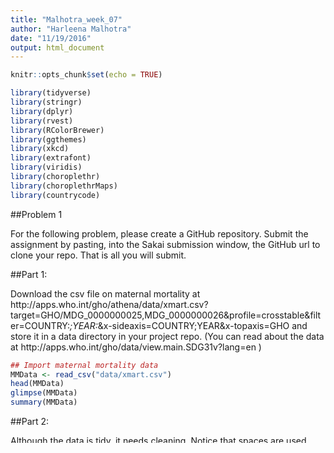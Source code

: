 ```yaml
---
title: "Malhotra_week_07"
author: "Harleena Malhotra"
date: "11/19/2016"
output: html_document
---
```


```r
knitr::opts_chunk$set(echo = TRUE)
```

```r
library(tidyverse)
library(stringr)
library(dplyr)
library(rvest)
library(RColorBrewer)
library(ggthemes)
library(xkcd)
library(extrafont)
library(viridis)
library(choroplethr)
library(choroplethrMaps)
library(countrycode)
```

##Problem 1

For the following problem, please create a GitHub repository. Submit the assignment by pasting, into the Sakai submission window, the GitHub url to clone your repo. That is all you will submit.

##Part 1:

Download the csv file on maternal mortality at http://apps.who.int/gho/athena/data/xmart.csv?target=GHO/MDG_0000000025,MDG_0000000026&profile=crosstable&filter=COUNTRY:*;YEAR:*&x-sideaxis=COUNTRY;YEAR&x-topaxis=GHO
and store it in a data directory in your project repo. (You can read about the data  at http://apps.who.int/gho/data/view.main.SDG31v?lang=en )

```r
## Import maternal mortality data
MMData <- read_csv("data/xmart.csv")
head(MMData)
glimpse(MMData)
summary(MMData)
```

##Part 2:

Although the data is tidy, it needs cleaning. Notice that spaces are used instead of commas in numbers. Turn the numbers for maternal mortality inside square brackets into two new variables, lower_bound and upper_bound.

```r
## Rename columns
colnames(MMData) <- c("Country", "Year", "MortalityRatio", "BirthsAttended")

## Getting rid of spaces in between numbers (where they should have commas)
MMData$MortalityRatio <- str_replace_all(MMData$MortalityRatio, " ", "")

## Creating column for upper bound and lower bound
MMData$lower_bound <- ""
MMData$upper_bound <- ""

i<-1
while(i<=nrow(MMData)){
  
  MMData[i,]$lower_bound <- str_extract(MMData[i,][, "MortalityRatio"], "\\[[0-9]+\\-") %>% str_replace_all("\\[", "") %>% 
    str_replace_all("-", "")
 
  MMData[i,]$upper_bound <- str_extract(MMData[i,][, "MortalityRatio"], "-[0-9]+\\]") %>% str_replace_all("\\]", "") %>% 
    str_replace_all("-", "")
  
  MMData[i,]$MortalityRatio <- substr(MMData[i,]$MortalityRatio, 1, str_locate(MMData[i,]$MortalityRatio, "\\[") -1)
  
  ## Tidying year column
  if(grepl("-", MMData[i,]$Year)) {
     MMData <- rbind(MMData, c(MMData[i, ]$Country, substr(MMData[i,]$Year, 1,4), MMData[i, ]$MortalityRatio, MMData[i,]$BirthsAttended, MMData[i,]$upper_bound, MMData[i,]$lower_bound))
    MMData[i,]$Year <- substr(MMData[i,]$Year, 6,9)
  }

i<-i+1
}

MMData$upper_bound <- as.integer(MMData$upper_bound)
MMData$lower_bound <- as.integer(MMData$lower_bound)
MMData$MortalityRatio <- as.integer(MMData$MortalityRatio)
MMData$Year <- as.integer(MMData$Year)
MMData$BirthsAttended <- as.numeric(MMData$BirthsAttended)
```

##Part 3:

- Download the gross national income data from http://apps.who.int/gho/data/node.main.GNI107?lang=en (Download the complete data as a "CVS table", storing it in the data folder).

```r
## Import income data
IncomeData <- read_csv("data/IncomeData.csv", skip = 1)
head(IncomeData)
glimpse(IncomeData)
summary(IncomeData)
```

##Part 4:

Tidy this data, so that there is one entry per country per year

```r
##Wide to long
## Testing commit
LongIncomeData <- gather(IncomeData, "Year", "Gross national income per capita", 2:25)
LongIncomeData$`Gross national income per capita` <- as.integer(str_replace_all(LongIncomeData$`Gross national income per capita`, " ", ""))
LongIncomeData$Year <- as.integer(LongIncomeData$Year)

```

##Part 5:

Merge the two files by country and year, retaining only rows for which you have per capita income and either maternal mortality or percentage attended births

```r
## Removing rows from the income data frame that have NA values for the gross income per capita column
NewIncomeDat <- na.omit(LongIncomeData)

## Merging the two files by country and year
FinalDF <- inner_join(MMData, NewIncomeDat, by = c("Country" = "Country", "Year" = "Year"))
```

##Part 6:

Make two polished and informative graphs, one relating income to maternal mortality and the other relating income to percentage attended births

```r
colnames(FinalDF)[7] <- "GrossIncome"

ggplot() + geom_point(data = FinalDF, mapping = aes(GrossIncome, MortalityRatio)) + geom_smooth(data = FinalDF, mapping = aes(GrossIncome, MortalityRatio), se = FALSE) + ggtitle("Income vs Materal Mortality") + xlab("Income") + ylab("Maternal Mortality")

## According to this graph, the blue line shows a clear connection between income and mortality rate. The lower the income, the higher the mortality rate. As the income increases, the mortality rate greatly decreases. inversely proportional


ggplot() + geom_point(data = FinalDF, mapping = aes( BirthsAttended, GrossIncome)) + geom_smooth(data = FinalDF, mapping = aes( BirthsAttended, GrossIncome), se = FALSE) + ggtitle("Income vs Percentage Attended Births") + xlab("Income") + ylab("Percentage Births Attended")
   
## According to this graph, after a certain income, the percentage births attended increases as the income increases. The births attended is directly proportional                                                                                               
```

##Part 7:

Save a csv file with the merged, cleaned, and tidy data, using a suitable name of your choosing in the data folder.

```r
write_csv(FinalDF, "/Users/Harleena/Documents/MSDS/FALL 2016/Data Wrangling and Husbandry/FinalDF.csv", na = "NA", append = FALSE)
```


##Part 8:

Use the country_choropleth() function in the choroplethr package to make a world map of maternal mortality, using the most recent year for each country in the merged dataset you created. The defaults of the function will be fine; no need to tune up the plot. You can read the help file to see how the data must be formatted; you may need to rename the countries from the dataset that you've created.

```r
## To get the most recent year for each country in the merged dataset
FinalDFSort <- FinalDF %>%
  arrange(Country, desc(Year))

library(plyr)
FinalDF2 <- ddply(.data = FinalDFSort, .var = c("Country"), .fun = function(x) x[1,])
library(dplyr)


## To make world map of maternal mortality 
colnames(FinalDF2)[1] <- "region"
colnames(FinalDF2)[3] <- "value"
FinalDF2$region <- tolower(FinalDF2$region) 


## Renaming Countries
i <- 1
while(i <= nrow(FinalDF2))
{
  if(FinalDF2[i,]$region == "bahamas") FinalDF2[i,]$region <- "the bahamas"
  if(FinalDF2[i,]$region == "bolivia (plurinational state of)") FinalDF2[i,]$region <-  "bolivia"
  if(FinalDF2[i,]$region == "brunei darussalam") FinalDF2[i,]$region <-  "brunei"
  if(FinalDF2[i,]$region == "congo") FinalDF2[i,]$region <-  "republic of congo"
  if(FinalDF2[i,]$region == "cote d'ivoire") FinalDF2[i,]$region <- "ivory coast"
  if(FinalDF2[i,]$region == "guinea-bissau") FinalDF2[i,]$region <- "guinea bissau"
  if(FinalDF2[i,]$region == "iran (islamic republic of)") FinalDF2[i,]$region <- "iran"
  if(FinalDF2[i,]$region == "lao people's democratic republic") FinalDF2[i,]$region <- "laos"
  if(FinalDF2[i,]$region == "republic of korea") FinalDF2[i,]$region <- "south korea"
  if(FinalDF2[i,]$region == "republic of moldova") FinalDF2[i,]$region <- "moldova"
  if(FinalDF2[i,]$region == "russian federation") FinalDF2[i,]$region <- "russia"
  if(FinalDF2[i,]$region == "serbia") FinalDF2[i,]$region <- "republic of serbia"
  if(FinalDF2[i,]$region == "the former yugoslav republic of macedonia") FinalDF2[i,]$region <- "macedonia"
  if(FinalDF2[i,]$region == "timor-leste") FinalDF2[i,]$region <- "east timor"
  if(FinalDF2[i,]$region == "united kingdom of great britain and northern ireland") FinalDF2[i,]$region <- "united kingdom"
  if(FinalDF2[i,]$region == "venezuela (bolivarian republic of)") FinalDF2[i,]$region <- "venezuela"
  if(FinalDF2[i,]$region == "viet nam") FinalDF2[i,]$region <- "vietnam"
  i <- i+1
}

## Countries missing from the choroplethr country list:
##bahrain
##barbados
##cabo verde
##comoros
##grenada
##kiribati
##maldives
##malta
##marshall islands
##mauritius
##micronesia (federated states of)
##saint lucia
##saint vincent and the grenadines
##samoa
##seychelles
##singapore
##tonga
##tuvalu

mmMap <- country_choropleth(FinalDF2, title = "World Map of Maternal Mortality", num_colors = 1)
mmMap

```


##Part 9:

All of your steps, other than downloading the files, should be contained in a single R Markdown file that will run in the repo directory. Be sure to describe your steps
